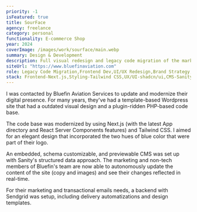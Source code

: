 ```yaml
---
priority: -1
isFeatured: true
title: SourFace
agency: freelance
category: personal
functionality: E-commerce Shop
year: 2024
coverImage: /images/work/sourface/main.webp
summary: Design & Development
description: Full visual redesign and legacy code migration of the marketing website for the Miami-based aviation company Bluefin Aviation Services.
siteUrl: "https://www.bluefinaviation.com"
role: Legacy Code Migration,Frontend Dev,UI/UX Redesign,Brand Strategy,Identity Design,Marketing System
stack: Frontend-Next.js,Styling-Tailwind CSS,UX/UI-shadcn/ui,CMS-Sanity,Marketing-Sendgrid
---
```


I was contacted by Bluefin Aviation Services to update and modernize their digital presence. For many years, they've had a template-based Wordpress site that had a outdated visual design and a plugin-ridden PHP-based code base.

The code base was modernized by using Next.js (with the latest App directory and React Server Components features) and Tailwind CSS. I aimed for an elegant design that incorporated the two hues of blue color that were part of their logo.

An embedded, schema customizable, and previewable CMS was set up with Sanity's structured data approach. The marketing and non-tech members of Bluefin's team are now able to autonomously update the content of the site (copy and images) and see their changes reflected in real-time.

For their marketing and transactional emails needs, a backend with Sendgrid was setup, including delivery automatizations and design templates.
